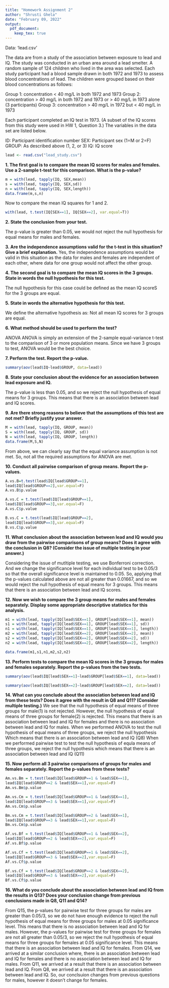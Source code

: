 ```yaml
---
title: "Homework Assignment 2"
author: "Shrusti Ghela"
date: "February 09, 2022"
output: 
  pdf_document:
    keep_tex: true
---
```


Data: ‘lead.csv’

The data are from a study of the association between exposure to lead and IQ. The study was conducted in an urban area around a lead smelter. A random sample of 124 children who lived in the area was selected. Each study participant had a blood sample drawn in both 1972 and 1973 to assess blood concentrations of lead. The children were grouped based on their blood concentrations as follows:

Group 1: concentration < 40 mg/L in both 1972 and 1973
Group 2: concentration > 40 mg/L in both 1972 and 1973 or > 40 mg/L in 1973 alone (3 participants)
Group 3: concentration > 40 mg/L in 1972 but < 40 mg/L in 1973

Each participant completed an IQ test in 1973. (A subset of the IQ scores from this study were used in HW 1, Question 3.) The variables in the data set are listed below.

ID: Participant identification number
SEX: Participant sex (1=M or 2=F)
GROUP: As described above (1, 2, or 3)
IQ: IQ score

```r
lead <- read.csv("lead_study.csv")
```

**1. The first goal is to compare the mean IQ scores for males and females. Use a 2-sample t-test for this comparison. What is the p-value?**

```r
m = with(lead, tapply(IQ, SEX,mean))
s = with(lead, tapply(IQ, SEX,sd))
n = with(lead, tapply(IQ, SEX,length))
data.frame(m,s,n)
```
Now to compare the mean IQ squares for 1 and 2. 

```r
with(lead, t.test(IQ[SEX==1], IQ[SEX==2], var.equal=T))
```
**2. State the conclusion from your test.**

The p-value is greater than 0.05, we would not reject the null hypothesis for equal means for males and females. 

**3. Are the independence assumptions valid for the t-test in this situation? Give a brief explanation.**
Yes, the independence assumptions would be valid in this situation as the data for males and females are independent of each other, where data for one group would not affect the other group.

**4. The second goal is to compare the mean IQ scores in the 3 groups. State in words the null hypothesis for this test.**

The null hypothesis for this case could be defined as the mean IQ scoreS for the 3 groups are equal. 

**5. State in words the alternative hypothesis for this test.**

We define the alternative hypothesis as: Not all mean IQ scores for 3 groups are equal.

**6. What method should be used to perform the test?**

ANOVA 
ANOVA is simply an extension of the 2-sample equal-variance t-test to the comparison of 3 or more population means. Since we have 3 groups to test, ANOVA would be the best choice. 

**7. Perform the test. Report the p-value.**

```r
summary(aov(lead$IQ~lead$GROUP, data=lead))
```

**8. State your conclusion about the evidence for an association between lead exposure and IQ.**

The p-value is less than 0.05, and so we reject the null hypothesis of equal means for 3 groups. This means that there is an association between lead and IQ scores. 

**9. Are there strong reasons to believe that the assumptions of this test are not met? Briefly justify your answer.**
```r
M = with(lead, tapply(IQ, GROUP, mean))
S = with(lead, tapply(IQ, GROUP, sd))
N = with(lead, tapply(IQ, GROUP, length))
data.frame(M,S,N)
```
From above, we can clearly say that the equal variance assumption is not met. So, not all the required assumptions for ANOVA are met. 

**10. Conduct all pairwise comparison of group means. Report the p-values.**
```r
A.vs.B=t.test(lead$IQ[lead$GROUP==1],
lead$IQ[lead$GROUP==2],var.equal=F)
A.vs.B$p.value

A.vs.C = t.test(lead$IQ[lead$GROUP==1],
lead$IQ[lead$GROUP==3],var.equal=F)
A.vs.C$p.value

B.vs.C = t.test(lead$IQ[lead$GROUP==2],
lead$IQ[lead$GROUP==3],var.equal=F)
B.vs.C$p.value

```

**11. What conclusion about the association between lead and IQ would you draw from the pairwise comparisons of group means? Does it agree with the conclusion in Q8? (Consider the issue of multiple testing in your answer.)**

Considering the issue of mutltiple testing, we use Bonferroni correction. And we change the significance level for each individual test to be 0.05/3 so that the overall significance level is maintained to 0.05. So, applying that the p-values calculated above are not all greater than 0.01667, and so we would reject the null hypothesis of equal means for 3 groups. This means that there is an association between lead and IQ scores.

**12. Now we wish to compare the 3 group means for males and females separately. Display some appropriate descriptive statistics for this analysis.**


```r

m1 = with(lead, tapply(IQ[lead$SEX==1], GROUP[lead$SEX==1], mean))
s1 = with(lead, tapply(IQ[lead$SEX==1], GROUP[lead$SEX==1], sd))
n1 = with(lead, tapply(IQ[lead$SEX==1], GROUP[lead$SEX==1], length))
m2 = with(lead, tapply(IQ[lead$SEX==2], GROUP[lead$SEX==2], mean))
s2 = with(lead, tapply(IQ[lead$SEX==2], GROUP[lead$SEX==2], sd))
n2 = with(lead, tapply(IQ[lead$SEX==2], GROUP[lead$SEX==2], length))

data.frame(m1,s1,n1,m2,s2,n2)

```

**13. Perform tests to compare the mean IQ scores in the 3 groups for males and females separately. Report the p-values from the two tests.**

```r
summary(aov(lead$IQ[lead$SEX==1]~lead$GROUP[lead$SEX==1], data=lead))
```
```r
summary(aov(lead$IQ[lead$SEX==2]~lead$GROUP[lead$SEX==2], data=lead))
```
**14. What can you conclude about the association between lead and IQ from these tests? Does it agree with the result in Q8 and Q11? (Consider multiple testing.)**
We see that the null hypothesis of equal means of three groups for male(1) is not rejected. However, the null hypothesis of equal means of three groups for female(2) is rejected. This means that there is an association between lead and IQ for females and there is no association between lead and IQ for males.
When we performed ANOVA to test the null hypothesis of equal means of three groups, we reject the null hypothesis Which means that there is an association between lead and IQ (Q8)
When we performed pairwise test to test the null hypothesis of equla means of three groups, we reject the null hypothesis which means that there is an association between lead and IQ (Q11)

**15. Now perform all 3 pairwise comparisons of groups for males and females separately. Report the p-values from these tests?**
```r
Am.vs.Bm = t.test(lead$IQ[lead$GROUP==1 & lead$SEX==1],
lead$IQ[lead$GROUP==2 & lead$SEX==1],var.equal=F)
Am.vs.Bm$p.value

Am.vs.Cm = t.test(lead$IQ[lead$GROUP==1 & lead$SEX==1],
lead$IQ[lead$GROUP==3 & lead$SEX==1],var.equal=F)
Am.vs.Cm$p.value

Bm.vs.Cm = t.test(lead$IQ[lead$GROUP==2 & lead$SEX==1],
lead$IQ[lead$GROUP==3 & lead$SEX==1],var.equal=F)
Bm.vs.Cm$p.value
```
```r
Af.vs.Bf = t.test(lead$IQ[lead$GROUP==1 & lead$SEX==2],
lead$IQ[lead$GROUP==2 & lead$SEX==2],var.equal=F)
Af.vs.Bf$p.value

Af.vs.Cf = t.test(lead$IQ[lead$GROUP==1 & lead$SEX==2],
lead$IQ[lead$GROUP==3 & lead$SEX==2],var.equal=F)
Af.vs.Cf$p.value

Bf.vs.Cf = t.test(lead$IQ[lead$GROUP==2 & lead$SEX==2],
lead$IQ[lead$GROUP==3 & lead$SEX==2],var.equal=F)
Bf.vs.Cf$p.value
```
**16. What do you conclude about the association between lead and IQ from the results in Q13? Does your conclusion change from previous conclusions made in Q8, Q11 and Q14?**

From Q15, the p-values for pairwise test for three groups for males are greater than 0.05/3, so we do not have enough evidence to reject the null hypothesis of equal means for three groups for males at 0.05 significance level. This means that there is no association between lead and IQ for males. 
However, the p-values for pairwise test for three groups for females are not all greater than 0.05/3, so we reject the null hypothesis of equal means for three groups for females at 0.05 significance level. This means that there is an association between lead and IQ for females. 
From Q14, we arrived at a similar conclusion where,  there is an association between lead and IQ for females and there is no association between lead and IQ for males.
From Q11, we arrived at a result that there is an association between lead and IQ.
From Q8, we arrived at a result that there is an association between lead and IQ.
So, our conclsuion changes from previous questions for males, however it doesn't change for females. 